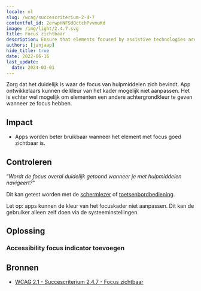 ```yaml
---
locale: nl
slug: /wcag/succescriterium-2-4-7
contentful_id: 2erwpHNFSdQctchPvvmuKd
image: /img/light/2.4.7.svg
title: Focus zichtbaar
description: Ensure that elements focused by assistive technologies are clearly indicated.
authors: [janjaap]
hide_title: true
date: 2022-06-16
last_update:
  date: 2024-03-01
---
```


<Hero
  title="Focus zichtbaar"
  imageSrc="/img/light/2.4.7.svg"
  alt="WCAG 2.4.7 - Logo"
  prefix="Succescriterium 2.4.7"
  suffix="Niveau AA"
/>

Zorg dat het duidelijk is waar de focus van hulpmiddelen zich bevindt. App ontwikkelaars kunnen de kleur van het kader mogelijk niet aanpassen. Het is echter wel mogelijk om elementen een andere achtergrondkleur te geven wanneer ze focus hebben.

## Impact

- Apps worden beter bruikbaar wanneer het element met focus goed zichtbaar is.

## Controleren

“*Wordt de focus overal duidelijk getoond wanneer je met hulpmiddelen navigeert?*“

Dit kan getest worden met de [schermlezer](/nl/stats/schermlezer) of [toetsenbordbediening](/nl/stats/toetsenbordbediening).

Let op: apps kunnen de kleur van het focuskader niet aanpassen. Dit kan de gebruiker alleen zelf doen via de systeeminstellingen.

## Oplossing

### Accessibility focus indicator toevoegen

<CodeSample id="accessibility-focus-indicator" locale="nl"/>

## Bronnen

- [WCAG 2.1 - Succescriterium 2.4.7 - Focus zichtbaar](https://www.w3.org/Translations/WCAG21-nl/#focus-zichtbaar)
